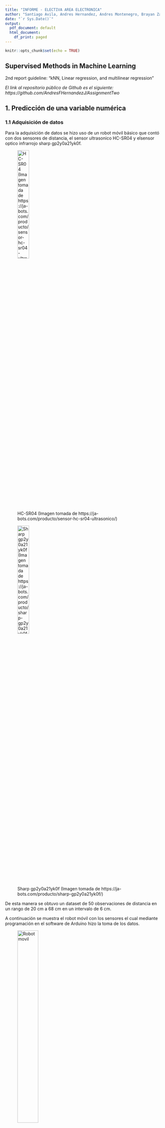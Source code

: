 ```yaml
---
title: "INFORME - ELECTIVA AREA ELECTRONICA"
author: "Santiago Avila, Andres Hernandez, Andres Montenegro, Brayan Zambrano, Nikolas Riapira"
date: "`r Sys.Date()`"
output:
  pdf_document: default
  html_document:
    df_print: paged
---
```


```r
knitr::opts_chunk$set(echo = TRUE)
```

## Supervised Methods in Machine Learning
2nd report guideline: “kNN, Linear regression, and multilinear regression”

*El link al repositorio público de Github es el siguiente: https://github.com/AndresFHernandezJ/AssignmentTwo*

## 1. Predicción de una variable numérica

### 1.1 Adquisición de datos

Para la adquisición de datos se hizo uso de un robot móvil básico que contó con dos sensores de distancia, el sensor ultrasonico HC-SR04 y elsensor optico infrarrojo sharp gp2y0a21yk0f.

![HC-SR04 (Imagen tomada de https://ja-bots.com/producto/sensor-hc-sr04-ultrasonico/)](Imagenes/HCSR04.jpg){width=30%}


![Sharp gp2y0a21yk0f (Imagen tomada de https://ja-bots.com/producto/sharp-gp2y0a21yk0f/)](Imagenes/Sharp.jpg){width=30%}

\vspace{1cm}

De esta manera se obtuvo un dataset de 50 observaciones de distancia en un rango de 20 cm a 68 cm en un intervalo de 6 cm.

A continuación se muestra el robot móvil con los sensores el cual mediante programación en el software de Arduino hizo la toma de los datos.

![Robot movil](Imagenes/RM1.jpg){width=40%}

![Robot movil](Imagenes/RM2.jpg){width=40%}


### 1.2 Modelo predictivo

#### a. 

No existió un pre procesamiento de los datos con respecto al dataset inicial debido a su estructura, el análisis de datos exploratorio se realizó de la siguiente manera.

El dataset resumidamente se ve de la siguiente manera.

\vspace{0.5cm}

```r
library(psych)
Dataset1 <- read.csv("D:/Usr/Desktop/Andres/8vo Semestre/DataScience/AssignmentTwo/Datasets/ADQUISION_DATOS_SENSORES_20-68CM.csv")
head(Dataset1)
```

\vspace{0.5cm}

Del cual se puede identificar que cada una de las variables es de tipo int, y mas o menos se ve la estructura de sus datos, tambien es posible obtener datos estadísticos como los siguientes.

\vspace{0.5cm}

```r
summary(Dataset1)
```

\vspace{0.5cm}

De esta manera se observa la estructura del dataset, los datos que se obtuvieron con el sensor ultrasónico y el infrarrojo y las distancias reales medidas, se observan los valores mínimos, máximos y sus respectivos valores del 25%, 50%, y 75% de los datos.

\vspace{0.5cm}

A continuación se muestra la gráfica relacionando cada una de las variables.

```r
Dataset1_df <- Dataset1
Dataset1_df$DISTANCIA <- as.factor(Dataset1_df$DISTANCIA)

pairs.panels(Dataset1_df[1:3]
             ,main = "Sensor Data (Ultrasónico = Blue, Infrarrojo = Red)"
             ,pch = 21
             ,cex = 2
             ,bg = c("blue", "red")[unclass(Dataset1_df$DISTANCIA)])

```

El gráfico anterior es una matriz de dispersión que muestra en su diagonal un histograma de cada variable individual y los gráficos de dispersión entre pares variables así como la correlación que hay entre ellas.

A continuación se muestran los gráficos de dispersión entre pares de variables de una manera mas completa.

```r
plot(Dataset1_df$OPTICO.INFRARROJO, Dataset1_df$ULTRASONICO,
     main = "Gráfico de Dispersión: Sensor Ultrasónico vs Sensor Óptico Infrarrojo",
     xlab = "Sensor Óptico Infrarrojo", ylab = "Sensor Ultrasónico")
```

\vspace{0.5cm}

Se observa la relación de dispersión que hay entre ambos sensores, se muestra un tipo de relación linear con algunos datos fuera de la relación.

\vspace{0.5cm}

```r
plot(Dataset1_df$ULTRASONICO, Dataset1_df$DISTANCIA,
     main = "Gráfico de Dispersión: Sensor Ultrasónico vs Distancia",
     xlab = "Sensor Ultrasónico", ylab = "Distacia")
```

\vspace{0.5cm}

Entre el sensor Ultrasónico y la distancia es posible visualizar una correlación fuerte entre ellos, de esta manera se ve una relación lineal casi perfecta entre sus datos.

\vspace{0.5cm}

```r
plot(Dataset1_df$OPTICO.INFRARROJO, Dataset1_df$DISTANCIA,
     main = "Gráfico de Dispersión: Sensor Óptico Infrarrojo vs Distancia",
     xlab = "Sensor Óptico Infrarrojo", ylab = "Distacia")
```

\vspace{0.5cm}

Por otro lado, la relación que hay entre el sensor Óptico infrarrojo y la distancia en menos fuerte, se puede denotar una relación lineal pero con una variabilidad alta en comparación al sensor anterior.

\vspace{0.5cm}

A continuación, para calcular la correlación en R es posible mediante el siguiente código.

```r
UltrasonicCorr <- cor.test(Dataset1$ULTRASONICO, Dataset1$DISTANCIA, method = "pearson")


InfraredCorr <- cor.test(Dataset1$OPTICO.INFRARROJO, Dataset1$DISTANCIA, method = "pearson")
```

Mediante el cual se hace un calculo de correlación entre las variables agregadas mediante el método especificado, en este caso Pearson. De esta manera se genera la siguiente información.

\vspace{0.5cm}

```r
UltrasonicCorr <- cor.test(Dataset1$ULTRASONICO, Dataset1$DISTANCIA, method = "pearson")

# Pearson correlation test for infrared sensor
InfraredCorr <- cor.test(Dataset1$OPTICO.INFRARROJO, Dataset1$DISTANCIA, method = "pearson")


print(UltrasonicCorr)
print(InfraredCorr)

```

\vspace{0.5cm}

Se observa la correlación entre las variables las cuales son de 0.9957 para la relación entre Ultrasónico y Distancia y de 0.7575 para la relación entre Infrarrojo y Distancia.

Gracias a este análisis es posible dar una idea inicial para el posterior tratamiento.

\vspace{0.5cm}

#### b.

Para crear el modelo lineal para cada sensor se realizó la codificación en Rstudio de la siguiente manera.

\vspace{0.5cm}

```r
UltrasonicM <- lm(DISTANCIA ~ ULTRASONICO, data = Dataset1)

InfraredM <- lm(DISTANCIA ~ OPTICO.INFRARROJO, data = Dataset1)
```

\vspace{0.5cm}

Donde la función lm permite obtener un modelo lineal de la variable inicial (Distancia) en función de la segunda, ya sea alguno de los dos sensores y gracias a la generación de un resumen se estableció lo siguiente:

\vspace{0.5cm}


 ***Ultrasónico:*** 

Se obtuvo un (Intercept) con un P value de <2e-16 *** al igual que ULTRASONICO lo que significa que son datos significativos y la probabilidad de que esa variable sea util para el modelo es muy alta.

Obteniendo como su ecuación característica lo siguiente.

***y=-8.84+0.017X***

\vspace{0.5cm}

***Infrarrojo:*** 

Se obutvo un (Intercept) con un P value de 7.26e-08 *** y para OPTICO.INFRARROJO un valor de 3.35e-11 *** al igual que con los datos del sensor ultrasónico son datos significativos y utiles solo que los de infrarrojo tienen un poco menos de probabilidad.

Obteniendo como su ecuación característica lo siguiente.

***y=-132.73+0.79X***

\vspace{0.5cm}

A continuación se generaron dos gráficas de cada sensor con respecto a la distancia real y la linea de tendencia que representa la dispersión.

\vspace{0.5cm}

```r
plot(Dataset1$ULTRASONICO, Dataset1$DISTANCIA,main = "Gráfico de Dispersión: Sensor Ultrasónico vs Distancia",
     xlab = "Sensor Ultrasónico", ylab = "Distancia")
abline(UltrasonicM)

plot(Dataset1$OPTICO.INFRARROJO, Dataset1$DISTANCIA,main = "Gráfico de Dispersión: Sensor Infrarrojo vs Distancia",
     xlab = "Sensor Infrarrojo", ylab = "Distancia")
abline(InfraredM)
```

\vspace{0.5cm}

#### c.

Para esta etapa se entreno un modelo de regresion multilinear a usando los datos de ambos sensores para predecir la distancia al muro.

La codificación para este caso fue la siguiente.

```r
library(dplyr)
Dataset1_df2 <- Dataset1 %>%
  select(ULTRASONICO, OPTICO.INFRARROJO, DISTANCIA)
```


```r
MultilinearModel <- lm(DISTANCIA ~ ULTRASONICO + OPTICO.INFRARROJO, data = Dataset1_df2)
```

Donde en este caso también se usa la función lm que permite generar un modelo lineal para la Distancia, en este caso en función de ambos sensores al mismo tiempo.

A partir de la generación del resumen del modelo se establecieron los coeficientes del mismo de la siguiente manera.

```r
MultilinearModel$coefficients #-9.13+0.017X+0.0015X
```

De esta manera se puede obtener una ecuacion caracteristica estructurada asi.

***y=-9.13+0.017X+0.0015X***

#### d.

Para probar el desempeño de los modelos mediante el uso de cross-validation en Rstudio, se baso en la siguiente codificacion.

```r
predictors <- colnames(Dataset1)[-3]

sample.index <- sample(1:nrow(Dataset1)
                       ,nrow(Dataset1)*0.7
                       ,replace = F)


train.data <- Dataset1[sample.index,,drop=F]
test.data <- Dataset1[-sample.index,,drop=F]
```

El código anterior genera una variable llamada predictivos, a la cual se le asignaran las variables predicadoras del datase, las cuales son el sensor Ultrasonido y el Óptico Infrarrojo, por ellos aparece un -3, lo que indica la exclusión de la tercera columna del dataset que corresponde a la Distancia, la cual es nuestra variable objetivo o variable a predecir.

Luego se crea una muestra del dataset con la función sample donde se especifica las proporciones a tomar, de esta manera esa muestra cuenta con el 70% de los datos totales tomados de manera aleatoria y los separa del otro 30%, de esta manera para la siguiente etapa se crean dos conjuntos, uno de entrenamiento que cuenta con las muestras anteriores tomadas, es decir el 70% de los datos totales del dataset, y un segundo conjunto que cuenta con el porcentaje restante de los datos, es decir el 30%.

A continuación se llaman los modelos anteriormente creados, tanto los dos lineales de cada sensor como el multilinear.

```r
UltrasonicM <- lm(DISTANCIA ~ ULTRASONICO, data = train.data)
InfraredM <- lm(DISTANCIA ~ OPTICO.INFRARROJO, data = train.data)
MultilinearModel <- lm(DISTANCIA ~ ., data = train.data)
```

Con la etapa anterior se le asigna el conjunto de datos de entrenamiento a cada uno de los 3 modelos lo que significa que tendrán un 70% de los datos del dataset original de manera aleatoria.

```r
predictionsU <- predict(UltrasonicM, test.data)
predictionsI <- predict(InfraredM, test.data)
predictionsM <- predict(MultilinearModel, test.data)
```

Esto ultimo muestra la asignación del 30% de los datos restantes, es decir los datos de prueba a una variable de predicción para cada sensor y su modelo correspondiente.

Luego, para observar el error en las predicciones se realiza lo siguiente:

```r
RMSEU.df <- data.frame(predicted = predictionsU,
                       actual = test.data$DISTANCIA
                       , SE = (predictionsU -test.data$DISTANCIA))
RMSEI.df <- data.frame(predicted = predictionsI,
                       actual = test.data$DISTANCIA
                       , SE = (predictionsI -test.data$DISTANCIA))

RMSEM.df <- data.frame(predicted = predictionsM,
                       actual = test.data$DISTANCIA
                       , SE = (predictionsM -test.data$DISTANCIA))
```

El código anterior lo que hace es generar un nuevo data frame para cada uno de los 3 modelos en el cual mediante las predicciones y los datos de prueba se calcula el error, por lo cual se obtiene que:

***Modelo Ultrasónico:*** Cuenta con un error de -0.323501 

Se muestra un resumen de la tabla con las predicciones, los datos reales y el error

```r
RMSEU.df <- readRDS("RMSEU.df.rds")
head(RMSEU.df)
```

***Modelo Óptico Infrarrojo:*** Cuenta con un error de -4.465875

Se muestra un resumen de la tabla con las predicciones, los datos reales y el error

```r
RMSEI.df <- readRDS("RMSEI.df.rds")
head(RMSEI.df)
```

***Modelo Multilinear:*** Cuenta con un error de -0.2946621

Se muestra un resumen de la tabla con las predicciones, los datos reales y el error

```r
RMSEM.df <- readRDS("RMSEM.df.rds")
head(RMSEM.df)
```

***Discusión de los resultados***

Se puede observar que según los RMSE obtenidos para cada uno de los 3 modelos, son relativamente bajos e indican un buen desempeño, se puede destacar negativamente el error del sensor Óptico Infrarrojo, debido a que tanto en el error obtenido como por ejemplo en el dato numero 17 de la tabla anteriormente mostrada en ocasiones presenta predicciones con errores muy altos como lo es en ese dato donde predijo una distancia de 49.9 cm y la real siendo de 62 cm, el error fue de -12.09 cm y debido a que las tablas anteriores son un resumen, no se puede observar que en la tabla original presenta varias veces errores similares.

Por otro lado, tanto para el modelo del sensor ultrasónico como para el modelo multilinear (El cual depende de ambos sensores), presentan predicciones similares y buenas en comparación al anterior mencionado, sus errores son bajos y no presentan predicciones con errores altos en ninguna fila de la tabla completa.

De esta manera, es posible observar que como se vio inicialmente con los gráficos de dispersión, el sensor Ultrasónico el cual ya presentaba una dispersión lineal, tuvo un buen desempeño en su modelo individual, por otra parte con el sensor Óptico Infrarrojo, debido a su gráfico de dispersión detallado al inicio de esta primera parte de la actividad, se observa que su desempeño no fue tan lineal como con el otro sensor, lo cual se podía ver previamente en dicho gráfico.

Pero para el modelo multilinear, se ve la compensación entre ambos sensores y muestran un desempeño muy bueno en el desarrollo de las predicciones.

### 1.3 Validacion del modelo

Para esta ultima sección se van a usar los mejores modelos conseguidos en los entrenamientos que fueron guardados, cargados y utilizados de la siguiente manera. (el siguiente ejmplo muestra con 1 de los 3 modelos el proceso, pero dicho proceso se repite con cada uno de los 3 modelos)

```r
#Se guardan el modelo
saveRDS(RMSEU.df, "RMSEU.df.rds")

#Se cargan el modelo
UltrasonicM <- readRDS("UltrasonicM.rds")

#Se carga el nuevo dataset
nuevos_datos1 <- read.csv("D:/Usr/Desktop/Andres/8vo Semestre/DataScience/AssignmentTwo/Datasets/XXXX.csv")

# Se hace la prediccion
prediccionesU <- predict(UltrasonicM, nuevos_datos1)

# Para el desempeño se calcula el error
actual <- nuevos_datos1$DISTANCIA
rmseU <- sqrt(mean((prediccionesU - actual)^2))

# Se muestra el error Calculado
rmseU

# Se genera una tabla que indica las predicciones, los datos reales y el error
rmseU.df <- data.frame(predicciones = prediccionesU
                  ,actual = nuevos_datos1$DISTANCIA
                  ,SE = (prediccionesU - nuevos_datos1$DISTANCIA))

view(rmseU.df)

```

La manera anterior es de las formas mas especificas que se diseñaron para evaluar el desempeño de los modelos con nuevos datasets.


## 2. Predicción de variables categoricas

### 2.1 Adquisición de datos


Para la adquisición de datos se hizo uso nuevamente del robot móvil mencionado inicialmente, en este caso nuestras nuevas variables categóricas a predecir son 3 tipos de obstáculo a sensar, siendo obstáculos plano, convexo y cóncavo.

A continuación se presentan los dos obstáculos diferentes al plano.

![Obstáculo convexo](Imagenes/convexa.jpg){width=40%}

![Obstáculo concavo](Imagenes/concava.jpg){width=40%}


### 2.2 Modelo predictivo

#### a. 

El dataset resumidamente se ve de la siguiente manera.

\vspace{0.5cm}

```r
library(psych)
Dataset2 <- read.csv("D:/Usr/Desktop/Andres/8vo Semestre/DataScience/AssignmentTwo/Datasets/ADQUISION_DATOS_PLANA_CONCAVA_CONVEXA_2.csv")
head(Dataset2)
```

\vspace{0.5cm}

El tratamiento de los datos radica en comprobar el comportamiento y la relación entre estos y si son aptos para hacer una predicción o modelo matemático para el propio análisis de datos en este caso, en un contexto predictivo siendo que se pueden utilizar varios métodos matemáticos para lograr más o menos  precisión en dichos datos probables, para este caso se utilizan las librerías library(psych) y la librería (ggplot2), la primera de estas es usada normalmente para análisis multivariante mediante análisis factorial, análisis de componentes principales, análisis de conglomerados y análisis de confiabilidad; la librería  (ggplot2) permite personalizar los gráficos con temas. se puede personalizar cada detalle de un gráfico, como los colores, tipos de líneas, fuentes o alineación, entre otros, usando los componentes de la función (theme). En la sección anterior de código se comienza citando dichas librerías junto con la función read.csv que en este caso permite tomar directamente el dataset a analizar del almacenamiento interno sin necesidad de usar un parent folder; así mismo este dataset se iguala a la variable dataset 2 que junto con la sentencia head() permiten hacer una observación de confirmación de que el dataset si fue guardado.

\vspace{0.5cm}

```r
summary(Dataset2)
```

\vspace{0.5cm}

De esta manera se observa la estructura del dataset, los datos que se obtuvieron con el sensor ultrasónico y el infrarrojo y las distancias reales medidas, se observan los valores mínimos, máximos y sus respectivos valores del 25%, 50%, y 75% de los datos al igual que la variable PARED la clase como character.

\vspace{0.5cm}

A continuación se muestra la gráfica relacionando cada una de las variables.

```r
library(psych)
library(ggplot2)
Dataset2_df <- Dataset2
Dataset2_df$DISTANCIA <- as.factor(Dataset2_df$DISTANCIA)

pairs.panels(Dataset2_df,
             main = "Sensor Data (Ultrasónico = Blue, Infrarrojo = Red)",
             pch = 21,
             cex = 2,
             bg = c("blue", "red")[unclass(Dataset2_df$DISTANCIA)],
             bg2 = c("gray80", "pink", "skyblue")[unclass(Dataset2_df$PARED)])

```

\vspace{0.5cm}

El gráfico anterior nuevamente es una matriz de dispersión que muestra en su diagonal un histograma de cada variable individual y los gráficos de dispersión entre pares variables así como la correlación que hay entre ellas.

Esta sección es de vital importancia puesto que evidencia gráficamente el comportamiento de los datos respecto a la variable distancia y la variable pared, esto teniendo en cuenta que como factor se usa más la variable distancia puesto que sería en cierto modo una variable predictora, asi mismo usando los parámetros de la sentencia pairs.panels se ajustan los colores tanto de  los indicadores de la variable distancia como los tipos de pared; usando colores como celeste rosado, gris etc.

A continuación se muestran un grafico de dispersion entre el sensor Ultrasónico y el Óptico Infrarrojo con base a los 3 tipos de pared.

\vspace{0.5cm}

```r
library(psych)
library(ggplot2)
ggplot(Dataset2, aes(x = ULTRASONICO, y = OPTICO.INFRARROJO, color = PARED)) +
  geom_point() +
  labs(title = "Gráfico de dispersión: Sensores y tipos de pared",
       x = "Sensor Ultrasónico", y = "Sensor Óptico Infrarrojo",
       color = "Tipo de pared")


```

Por último en la sección de la sentencia ggplot en adelante, se describe y se ingresan las características de la gráfica correspondiente a la dispersión, esto teniendo en cuenta las variables de sensor infrarrojo (eje y), sensor de ultrasonido (eje x) y los tipos de pared con los colores rosa, verde y celeste; de este grafico se puede observar que la dispersión entre datos no es muy pronunciada y tiende a un comportamiento lineal en gran parte de su trayecto.

Lo que supone una representación óptima para tratar con un modelo predictivo dicho conjunto.

#### b. 

Para el entrenamiento de un modelo de clasificación kNN para predecir la forma de la pared, se realizaron en total 3 opciones de kNN, siendo las dos primeras las que contienen el funcionamiento interno del kNN variando el método de normalización entre min-max y z-score, por ultimo el tercer metodo el que se uso definitivamente para la predicción de nuevos datos fue el creado mediante la librería de caret la cual permite simplificar el proceso en este tipo de modelo.

```r
normalise <- function(x){
  return((x-min(x))/(max(x)-min(x)))
  }
```

se obtiene una variable que contiene una función con parámetro de entrada x el cual funcionara posteriormente para aplicar este método de valores mínimos y máximos a una variable especifica que puede ser encontrada en el dataset.

Posterior a esto se necesita adquirir el dataset y configurar el propio guardado del script ya sea con una carpeta padre o el archivo del script y el dataset en la misma carpeta, en este caso se hace uso de una carpeta padre que contiene otras dos con los nombres "datasets" y "script" respectivamente, por lo tanto se usa las siguientes sentencias de código para crear una variable de nombre "parent folder" que permitirá acceder al dataset en pasos posteriores.

***variables y direccion para folder padre***

```r
library(tidyverse)
# to get current script folder
folder <- dirname(rstudioapi::getSourceEditorContext()$path)
parentFolder <- dirname(folder)
```

De esta manera se tiene que es necesario citar la librería "tidyverse" para hacer uso de sus funciones al tratar los datos del dataset, las dos ultimas lineas permiten crear variables auxiliares para en las siguientes líneas acceder al dataset y dirigirse al propio script mediante la dirección en el almacenamiento del dispositivo.

***Acceso al archivo por direccion de almacenamiento***

```r
# Accessing by file address
library(tidyverse)
Pared_PCC <- read.csv("D:/Usr/Desktop/Andres/8vo Semestre/DataScience/AssignmentTwo/Datasets/ADQUISION_DATOS_PLANA_CONCAVA_CONVEXA_2.csv")
```

El dataset a conseguir tiene por nombre "PARED_PCC" siendo que también es una variable a la cual se le ingresa la dirección en almacenamiento interno donde se guardó inicialmente dicho dataset, siendo en esto la línea con la instruccion "read.csv" la encargada de llevar la información a la variable haciendo que solo sea necesario colocar la última sección de esta sin tener que poner la ruta inicial al disco la cual siempre seria la misma en todos los archivos.

***"ONE-HOT ENCODING"- por comparacion logica***

```r
# Accessing by file address
################ One-hot encoding ########
# by logical comparison
colnames(Pared_PCC)[4] <- c("PARED")
Pared_PCC$CONVEXA <-
  as.numeric(Pared_PCC$PARED=="CONVEXA")

Pared_PCC$PLANA <-
  as.numeric(Pared_PCC$PARED=="PLANA")

Pared_PCC$CONCAVA <-
  as.numeric(Pared_PCC$PARED=="CONCAVA")


```

En esta sección de selección de variables en la línea con la sentencia "colnames" se decide ajustar el nombre de la variable pared debido a un error en los caracteres, después se decide usar las sentencias de las líneas que contienen "Pared\$" para crear nuevas variables de tipo "dummy" teniendo en cuenta la variable pared la cual contiene los tres tipos de pared y cuantas veces aparecieron estos datos en las mediciones; las variables creadas tienen los nombres de "CONVEX" para la pared de tipo convexa, "AXIS" para la pared de tipo plana y "CONCAVE" para la pared de tipo cóncava; en las columnas de dichas variables se visualizaran solo datos binarios de "0" y "1" siendo "0" el indicador de que el dato no aparece o no fue registrado en la columna "PARED" del dataset original "1" indicara que si se registró o si apareció el dato o ese tipo de obstáculo especifico en la variable "PARED"; por ultimo

***Cambiar variables de clase a factores***

```r
# Changing the class variable to factor
Pared_PCC$CONVEX <- as.factor(Pared_PCC$CONVEX)
levels(Pared_PCC$CONVEX)

Pared_PCC$AXIS<- as.factor(Pared_PCC$AXIS)
levels(Pared_PCC$AXIS)

Pared_PCC$CONCAVE <- as.factor(Pared_PCC$CONCAVE)
levels(Pared_PCC$CONCAVE)
```

Después de ejecutar las sentencias que definen las variables de tipo "dummy" se tienen columnas con datos en tipo binario pero como lo mostraría el ambiente global o environment de variables, estos datos binarios se clasifican como tipo numérico también, por lo tanto se hace necesario usar las sentencias que contienen la instrucción "as.factor()" para lograr que dichos términos sean factores y así poder hacer el proceso matemática que conlleva la normalización ya sea por z-normalización o método de mínimos y máximos.

***EDA***

```r
#EDA (only 2 numeric features in this data)

#[1]ULTRASONIDO-[2]OPTICO/INFRARROJO
plot(Pared_PCC[1:2])
plot(Pared_PCC[1:2], pch=21
     , bg= c("red", "blue")[unclass(Pared_PCC$CONCAVE)])
plot(Pared_PCC[1:2], pch=21
     , bg= c("red", "yellow")[unclass(Pared_PCC$AXIS)])
plot(Pared_PCC[1:2], pch=21
     , bg= c("red", "green")[unclass(Pared_PCC$CONVEX)])

```

En este paso se rechaza el usar la variable de distancia puesto que son de mayor relevancia las variables de "ULTRASONIDO" y "OPTICO-INFRARROJO" esto debido también a que el método requiere y solicita de solo dos variables predictoras como lo son las anteriormente mencionadas, en este paso lo más resaltable es que se necesita predecir un total de 3 variables como si estuvieran en una sola más grande por lo tanto se usan diferentes graficas para observar el comportamiento de los datos teniendo como resultado que para los tres tipos de obstáculo el comportamiento es el mismo, suponiendo que es correcto usar esta distribución considerándola adecuada debido a que el algoritmo logra distinguir los diferentes grupos. En este tipo de sentencias se ajusta las columnas que se desean incluir y tambien la forma de los indicadores que en este caso al ser la sentencia de pch=21 se deduce que tienen forma de circulo.

***Comprobar las proporciones y el nivel de los datos***

```r
# check proportions of the class levels
prop.table(table(Pared_PCC$CONVEX))
prop.table(table(Pared_PCC$AXIS))
prop.table(table(Pared_PCC$CONCAVE))

hist(Pared_PCC$ULTRASONICO, breaks = 50)
hist(Pared_PCC$OPTICO.INFRARROJO, breaks = 50)
```

En lo que respecta a proporciones la instrucción prop.table muestra la separación o relación entre los datos en aparente forma de porcentaje siendo para "CONVEX" una proporción 0.6875-0.3125, para "AXIS" una proporción 0.625-0.375 y por ultimo para "CONCAVE" una proporción 0.6875-0.3125; esto en términos generales es una buena proporción teniendo en cuenta que ara la normalización se usaran proporciones 70-30, este nivel de dispersión o relación entre los datos puede estar en el rango utilizable para el proceso de predicción.

Así mismo en las sentencias con la instrucción "hist" se puede observar cómo se comportan los datos o su distribución en el diagrama de barras siendo lo más relevante que el sensor infrarrojo tiene sus datos distribuidos de tal forma que parece seguir la forma de la campana de gauss y el sensor ultrasonido tiene su pico de datos orientado mas a la derecha esto indicaria que el sensor infrarrojo puede tener cierta caracteriztica que le ermita ser un poco mas preciso o adecuado con los datos que en este caso predeciran la forma del obstaculo.

***Normalización***

```r

##### Normalisation #####
normData <- Pared_PCC
standardData <- Pared_PCC
```

Como primer paso en la normalización se necesita crear dos dataset o variables para guardar el dataset esto con el fin de poder usar estas dos secciones de código para usar los dos métodos, ya sea "z-normalization" o con valores mínimos y máximos; teniendo esto en cuenta "normdata" almacena el dataset para usarlo con el método de mínimos y máximos y "standarData" usa el dataset para efectuar la "z-normalization".

***METODO DE MINIMO Y MAXIMO***

```r

### min-max 

normData$`OPTICO-INFRARROJO`<-normalise(Pared_PCC$OPTICO.INFRARROJO)
normData$ULTRASONICO<-normalise(Pared_PCC$ULTRASONICO)

```

En este método se necesita hacer una operación con los valores mínimos y máximos de las columnas cuyos valores sean predictores siendo aquí las columnas de "ULTRSONIDO" y "OPTICO-INFRARROJO" las mejores propuestas para dar seguimiento al proceso. Así entonces siendo que el dataset o variable normdata se pensó para dar paso a este proceso se usa este junto con la sentencia "normalise" que como se vio más arriba tiene su ecuacion planteada al inicio del código en este caso. dando lugar a una cadena de números que van de cero a 1.

***METODO DE "Z-NORMALIZATION"***

```r

### z-score standardisation

standardData$OPTICO.INFRARROJO<-scale(standardData$OPTICO.INFRARROJO)
standardData$ULTRASONICO<- scale(standardData$ULTRASONICO)



```

Para el proceso de normalización por z se úsala sección que involucra a standarData siendo que aquí cambia la operación y el valor resulta menos pequeño en escala.

***MUESTREO***

```r

#index for random sampling

sample.index <- sample(1:nrow(Pared_PCC) ,nrow(Pared_PCC)*0.7,replace = F)
```

Para la función sample.index se mantiene una proporción de 70% a 30% siendo un 70% para el entrenamiento y un 30% en los datos dando así una muestra con cerca de 40 datos aproximadamente.

***ENTRENAMIENTO Y "ORIGINAL DATA"***

```r
#training
k <- 3
predictors <- c("ULTRASONICO","OPTICO.INFRARROJO")

# original data
train.data <-
  Pared_PCC[sample.index,c(predictors,"CONCAVA","PLANA","CONVEXA"),drop=F]
test.data <- Pared_PCC[-sample.index,c(predictors,"CONVEXA","PLANA","CONCAVA"),drop=F]

```

Siendo el numero de la variable k igual a 3 se necesita ajustar el nombre de variables predictoras siendo en este caso "ultrasonido" y "óptico-infrarrojo", siendo que estas ya están normalizadas ya sea que se haya escogido el método por normalización por z o por valores mínimos y máximos.

```r
library(class)
predictionconvex <- knn(train = train.data[predictors]
                  , test = test.data[predictors]
                  ,cl = train.data$CONVEX, k=k)

predictionaxil <- knn(train  = train.data[predictors]
                         , test = test.data[predictors]
                         ,cl = train.data$AXIS, k=k)


predictionconcave<- knn(train = train.data[predictors]
                        , test = test.data[predictors]
                        ,cl = train.data$CONCAVE, k=k)

```

posterior a haber adquirido la relacion entre predictores y variables objetivo en la variable test.data se crean tres bloques para cada tipo de pared siendo que en este paso se hace la prediccion generalmente, anexando que se usa la propia funcion knn y lo que se debe tomar en cuenta son aquellos parametros como la normalizacion y las variables objetivo y predictoras.

***kNN Caret definitivo***

Finalmente se hizo uso de la librería caret para simplificar todo el proceso anterior y así obtener el modelo definitivo.

```r
library(tidyverse)
library(caret)
library(gmodels)
```


```r

Dataset2$PARED <- as.factor(Dataset2$PARED)
#index for random sampling
sample.indexW <- sample(1:nrow(Dataset2)
                       ,nrow(Dataset2)*0.7
                       ,replace = F)

predictorsW <- c("ULTRASONICO", "OPTICO.INFRARROJO", "DISTANCIA")

train.dataW <- Dataset2[sample.indexW
                        ,c(predictorsW,"PARED")
                        ,drop=F]

test.dataW <- Dataset2[-sample.indexW
                        ,c(predictorsW,"PARED")
                        ,drop=F]
```

Igualmente se hace el cambio de la variable PARED a factor, luego se crea una muestra del dataset que contenga datos aleatorios del 70% de los datos totales, para luego crear una variable de predictores, la cual contiene a aquellas 3 variables que nos permitirán predecir el tipo de pared, para finalmente crear tanto un conjunto de datos de entrenamiento con el 70% de la muestra generada y un conjunto de datos de prueba con el 30% restante no tomado por la muestra.

```r
ctrl <- trainControl(method="cv", p=0.7)
knnFit <- train(PARED ~ ULTRASONICO+OPTICO.INFRARROJO+DISTANCIA
                , data = train.dataW
                , method = "knn"
                , trControl = ctrl
                , preProcess = c("range")
                , tuneLength = 20)
```

Posteriormente mediante el codigo mostrado que ya hace parte de las funciones que permite la librería caret, se crea una variable ctrl que va a tener la función de trainControl, la cual define el método y el porcentaje, en este caso cross validation de 70% - 30%, luego se crea la variable modelo a la cual se le asigna la función de la librería caret, train, donde se especifica, la variable objetivo en función de las variables predictoras, los datos para el entrenamiento, el metodo del modelo, en este caso kNN, el trainControl establecido inicialmente y mediante el prePorcess range se establece el método de normalización min-max.

Finalmente se obtiene el siguiente modelo kNN.

```r
knnFit <- readRDS("knn_model.rds")
knnFit

```

Esta información presenta datos iniciales como los 100 datos de muestra, los 3 predictores y las 3 clases a predecir siendo estas 'CONCAVA', 'CONVEXA'y 'PLANA'.

Igualmente se presenta la precisión con diferentes valores de k, es por esto que el método kNN mediante la librería caret es mucho mas simple ya que hace pruebas y selecciona el valor de k mas optimo y mas preciso para el modelo,en el final de la información muestra que el valor final de k fue de 5.

```r
library(tidyverse)
library(caret)
library(gmodels)
knnFit <- readRDS("knn_model.rds")
test.dataW <- readRDS("test_data")
knnPredict <- readRDS("knn_predict")

CrossTable(test.dataW$PARED, knnPredict, prop.chisq = FALSE)
```


#### c.

Finalmente se genera una tabla CrossTable la cual permite observar al lado derecho los datos totales para cada una de las 3 variables objetivo y en la matriz se puede observar las predicciones correctas y erróneas.

Se observa que para la predicción de cóncava, de 13 variables totales 8 si fueron cóncavas y las restantes fueron entre convexa y plana, igualmente para las predicciones siguientes, convexa tuvo 9 correctas de 16 totales y por ultimo plana tuvo 10 correctas de 15 totales.

De esta manera se puede visualizar el desempeño del modelo knn que es bueno en gran medida y en este tipo de predicción pueden existir diferentes aspectos que pueden hacer variar el rendimiento como lo es la distancia a la que se trata de predecir la forma de la pared, asi mismo como la pared, siendo entre la cóncava y convexa formas complejas de sensar en comparación a la pared plana.

```r
#Librerías necesarias con las que se entreno el modelo
library(tidyverse)
library(caret)
library(gmodels)

#Carga del modelo entrenado previamente guardado
knnFit <- readRDS("knn_model.rds")

#Carga de los nuevos datos a tratar
nuevos_datos <- read.csv("D:/Usr/Desktop/Andres/8vo Semestre/DataScience/AssignmentTwo/Datasets/XXXX.csv")

#Predicción con base a los nuevos datos y el modelo entrenado
prediccionesX <- predict(knnFit, newdata = nuevos_datos)

#Verificación del desempeño con los nuevos datos 
CrossTable(nuevos_datos$PARED, prediccionesX, prop.chisq = FALSE)

```

Finalmente el codigo anterior es un nuevo script en R creado donde inicialmente se cargan las librerias con las que trabaja el modelo entrenado, luego se carga el modelo guardado en el entrenamiento para luego cargar el dataset X a tratar, realizar las predicciones y finalmente obtener una matriz de CrossTable para verificar el desempeño.

